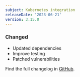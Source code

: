 ```yaml
---
subject: Kubernetes integration
releaseDate: '2023-06-21'
version: 3.15.0
---
```


### Changed

* Updated dependencies
* Improve testing
* Patched vulnerabilities

Find the full changelog in [GitHub](https://github.com/newrelic/nri-kubernetes/compare/v3.14.0...v3.15.0).

